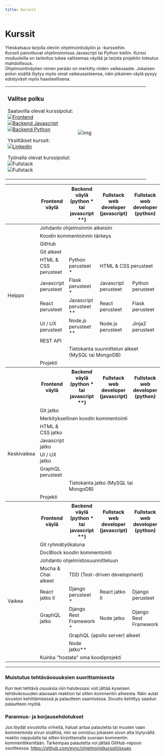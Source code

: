 ```yaml
---
title: kurssit
---
```




# Kurssit

Yleiskatsaus tarjolla oleviin ohjelmointiväyliin ja -kursseihin.   
Kurssit painottuvat ohjelmoinnissa Javascript tai Python kieliin. Kurssi moduuleilla on tarkoitus tukea valitsemaa väylää ja tarjota projektin toteutus mahdollisuus.  
Ohjelmointiväylien nimen perään on merkitty niiden vaikeusaste. Jokaisen polun sisältä löytyy myös omat vaikeusasteensa, näin jokainen väylä pysyy edistyvästi myös haasteellisena.  

<table>
<tr>
<td width="50%">  

### Valitse polku  
Saatavilla olevat kurssipolut:  
[![Frontend](https://img.shields.io/badge/Frontend_(helppo)-323330?style=for-the-badge&logo=javascript&logoColor=F7DF1E)](/kurssit/frontend/intro)  
[![Backend Javascript](https://img.shields.io/badge/Backend_(keskivaikea)-323330?style=for-the-badge&logo=javascript&logoColor=F7DF1E)](/kurssit/backend/javascript/intro)  
[![Backend Python](https://img.shields.io/badge/Backend_(keskivaikea)-14354C?style=for-the-badge&logo=python&logoColor=white)](/kurssit/backend/python/intro) 
  
Yksittäiset kurssit:  
[![Linkedin](https://img.shields.io/badge/Linkedin-0072B1?style=for-the-badge&logo=linkedin&logoColor=white)](/kurssit/linkedin/intro) 


Työnalla olevat kurssipolut:  
![Fullstack](https://img.shields.io/badge/Fullstack_Web_Developer_(haastava)-323330?style=for-the-badge&logo=javascript&logoColor=F7DF1E)  
![Fullstack](https://img.shields.io/badge/Fullstack_Web_Developer_(haastava)-14354C?style=for-the-badge&logo=python&logoColor=white)  

  

</td>
<td>

![img](/img/undraw_valitse_polku.svg)

</td>
</tr>
</table>

<table>
  <thead>
    <tr>
      <th></th>
      <th>Frontend väylä</th>
      <th>Backend väylä (python * tai javascript **)</th>
      <th>Fullstack web developer (javascript)  </th>
      <th>Fullstack web developer (python)</th>
    </tr>
  </thead>
  <tbody>
    <tr>
      <td scope="row" rowspan="11"> Helppo </td>
      <td colspan="4"> Johdanto ohjelmoinnin alkeisiin</td>
    </tr>
    <tr>
      <td colspan="4"> Koodin kommentoinnin tärkeys</td>
    </tr>
    <tr>
      <td colspan="4"> GitHub</td>
    </tr>
    <tr>
      <td colspan="4"> Git alkeet </td>
    </tr>
    <tr>
      <td> HTML & CSS perusteet</td>
      <td> Python perusteet *</td>
      <td colspan="2"> HTML & CSS perusteet</td>
    </tr>
    <tr>
      <td> Javascript perusteet</td>
      <td> Flask perusteet *</td>
      <td> Javascript perusteet</td>
      <td> Python perusteet</td>
    </tr>
    <tr>
      <td> React perusteet</td>
      <td> Javascript perusteet **</td>
      <td> React perusteet</td>
      <td> Flask perusteet</td>
    </tr>
    <tr>
      <td> UI / UX perusteet</td>
      <td> Node.js perusteet **</td>
      <td> Node.js perusteet</td>
      <td> Jinja2 perusteet</td>
    </tr>
    <tr>
      <td colspan="4"> REST API</td>
    </tr>
    <tr>
      <td colspan="1"></td>
      <td colspan="3"> Tietokanta suunnittelun alkeet (MySQL tai MongoDB)</td>
    </tr>
    <tr>
      <td colspan="4"> Projekti</td>
    </tr>
    <tr>
      <th></th>
      <th>Frontend väylä</th>
      <th>Backend väylä (python * tai javascript **)</th>
      <th>Fullstack web developer (javascript)  </th>
      <th>Fullstack web developer (python)</th>
    </tr>
    <tr>
      <td scope="row" rowspan="8"> Keskivaikea</td>
      <td colspan="4"> Git jatko</td>
    </tr>
    <tr>
      <td colspan="4"> Merkityksellinen koodin kommentointi</td>
    </tr>
    <tr>
      <td> HTML & CSS jatko</td>
    </tr>
    <tr>
      <td> Javascript jatko</td>
    </tr>
    <tr>
      <td> UI / UX jatko</td>
    </tr>
    <tr>
      <td> GraphQL perusteet</td>
    </tr>
    <tr>
      <td colspan="1"></td>
      <td colspan="3"> Tietokanta jatko (MySQL tai MongoDB)</td>
    </tr>
    <tr>
        <td colspan="4">Projekti</td>
    </tr>
    <tr>
      <th></th>
      <th>Frontend väylä</th>
      <th>Backend väylä (python * tai javascript **)</th>
      <th>Fullstack web developer (javascript)  </th>
      <th>Fullstack web developer (python)</th>
    </tr>
    <tr>
      <td scope="row" rowspan="11"> Vaikea </td>
      <td colspan="4"> Git ryhmätyökaluna</td>
    </tr>
    <tr>
      <td colspan="4">DocBlock koodin kommentointi </td>
    </tr>
    <tr>
      <td colspan="4">Johdanto ohjelmistosuunnitteluun </td>
    </tr>
    <tr>
      <td colspan="1">Mocha & Chai alkeet </td>
      <td colspan="3">TDD (Test-driven development) </td>
    </tr>
    <tr>
      <td>React jatko II </td>
      <td>Django perusteet * </td>
      <td>React jatko II </td>
      <td>Django perusteet </td>
    </tr>
    <tr>
      <td>GraphQL jatko </td>
      <td>Django Rest Framework * </td>
      <td>Node jatko </td>
      <td>Django Rest Framework </td>
    </tr>
    <tr>
      <td></td>
      <td colspan="3">GraphQL (apollo server) alkeet</td>
    </tr>
    <tr>
      <td></td>
      <td>Node jatko**</td>
      <td colspan="2"></td>
    </tr>
    <tr>
      <td colspan="4">Kuinka "hostata" oma koodiprojekti</td>
    </tr>
  </tbody>
</table>  

___

### Muistutus tehtäväosuuksien suorittamisesta
Kun teet tehtävä osuuksia niin halutessasi voit jättää kyseisen tehtäväosuuden alaosaan reaktion tai sitten kommentin aiheesta. Näin autat sivuston kehittämisessä ja palautteen saamisessa. Sivusto kehittyy saadun palautteen myötä. 

### Parannus- ja korjausehdotukset
Jos löydät sivustolta virheitä, haluat antaa palautetta tai muuten vaan kommentoida sivun sisältöä, niin se onnistuu jokaisen sivun alta löytyvällä reaktio nappulalla tai sitten kirjoittamalla suoraan kommentin kommenttikenttään.
Tarkempaa palautetta voi jättää GitHub-repoon osoitteessa: https://github.com/eync/ohjelmointikurssit/issues
